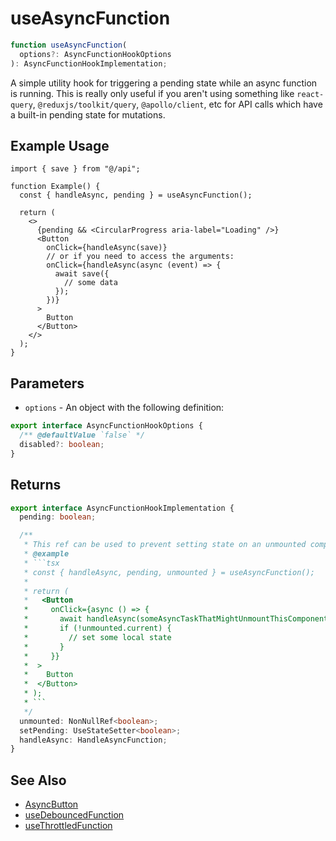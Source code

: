 # useAsyncFunction

```ts
function useAsyncFunction(
  options?: AsyncFunctionHookOptions
): AsyncFunctionHookImplementation;
```

A simple utility hook for triggering a pending state while an async function
is running. This is really only useful if you aren't using something like
`react-query`, `@reduxjs/toolkit/query`, `@apollo/client`, etc for API calls
which have a built-in pending state for mutations.

## Example Usage

```tsx
import { save } from "@/api";

function Example() {
  const { handleAsync, pending } = useAsyncFunction();

  return (
    <>
      {pending && <CircularProgress aria-label="Loading" />}
      <Button
        onClick={handleAsync(save)}
        // or if you need to access the arguments:
        onClick={handleAsync(async (event) => {
          await save({
            // some data
          });
        })}
      >
        Button
      </Button>
    </>
  );
}
```

## Parameters

- `options` - An object with the following definition:

```ts disableTransform
export interface AsyncFunctionHookOptions {
  /** @defaultValue `false` */
  disabled?: boolean;
}
```

## Returns

````ts disableTransform
export interface AsyncFunctionHookImplementation {
  pending: boolean;

  /**
   * This ref can be used to prevent setting state on an unmounted component.
   * @example
   * ```tsx
   * const { handleAsync, pending, unmounted } = useAsyncFunction();
   *
   * return (
   *   <Button
   *     onClick={async () => {
   *       await handleAsync(someAsyncTaskThatMightUnmountThisComponent);
   *       if (!unmounted.current) {
   *         // set some local state
   *       }
   *     }}
   *  >
   *    Button
   *  </Button>
   * );
   * ```
   */
  unmounted: NonNullRef<boolean>;
  setPending: UseStateSetter<boolean>;
  handleAsync: HandleAsyncFunction;
}
````

## See Also

- [AsyncButton](/components/button#async-button)
- [useDebouncedFunction](./use-debounced-function)
- [useThrottledFunction](./use-throttled-function)
